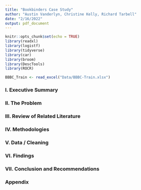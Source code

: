 ```yaml
---
title: "Bookbinders Case Study"
author: "Austin Vanderlyn, Christine Kelly, Richard Tarbell"
date: "2/16/2022"
output: pdf_document
---
```


```r
knitr::opts_chunk$set(echo = TRUE)
library(readxl)
library(logistf)
library(tidyverse)
library(car)
library(broom)
library(DescTools)
library(ROCR)
```

```r
BBBC_Train <- read_excel("Data/BBBC-Train.xlsx")
```


### I. Executive Summary

### II. The Problem 

### III. Review of Related Literature

### IV. Methodologies

### V. Data / Cleaning

### VI. Findings 

### VII. Conclusion and Recommendations

### Appendix





